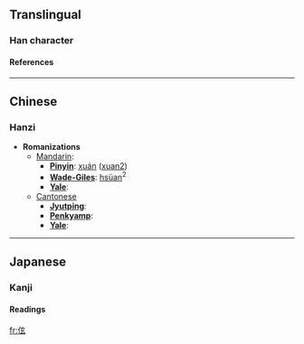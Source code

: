 ==Translingual==
===Han character===
{{Han char|rad=人|as=05|sn=7|four=2023<sub>2</sub>|canj=人卜女戈 (OYVI)}}
====References====
{{Han ref|kx=0096.130|dkj=00463|dj=0204.170|hdz=10138.040|uh=4F2D|ud=20269|bh=CA66|bd=51814}}
----

==Chinese==
===Hanzi===


* '''Romanizations'''
** [[Mandarin]]:
*** '''[[Pinyin]]''': [[xuán]] ([[xuan2]])
*** '''[[Wade-Giles]]''': [[hsüan]]<sup>2</sup>
*** '''[[Yale]]''': 
**[[Cantonese]]
***'''[[Jyutping]]''':
***'''[[Penkyamp]]''': 
***'''[[Yale]]''': 


----
==Japanese==
===Kanji===


{{ja-kanji|grade=|rs=人05}}
====Readings====
{{ja-readings|on=[[けん]] (ken), [[せん]] (sen)|kun=}}




[[fr:伭]]